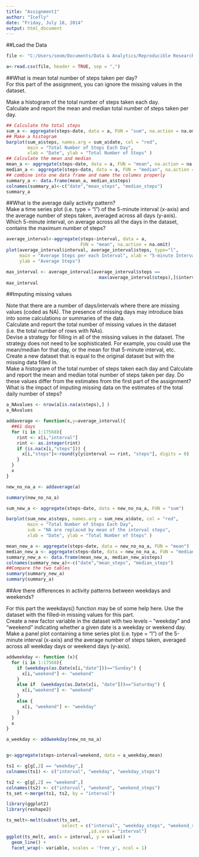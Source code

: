 ```yaml
---
title: "Assignment1"
author: "Icefly"
date: "Friday, July 18, 2014"
output: html_document
---
```


##Load the Data

```r
file <- "C:/Users/seom/Documents/Data & Analytics/Reproducible Research/Project 1/activity.csv"

a<-read.csv(file, header = TRUE, sep = ",")
```

##What is mean total number of steps taken per day?  
For this part of the assignment, you can ignore the missing values in the dataset.


Make a histogram of the total number of steps taken each day.  
Calculate and report the mean and median total number of steps taken per day.  

```r
## Calculate the total steps
sum_a <- aggregate(steps~date, data = a, FUN = "sum", na.action = na.omit)
## Make a histogram
barplot(sum_a$steps, names.arg = sum_a$date, col = "red", 
        main = "Total Number of Steps Each Day", 
        xlab = "Date", ylab = "Total Number of Steps" )
## Calculate the mean and median
mean_a <- aggregate(steps~date, data = a, FUN = "mean", na.action = na.omit)
median_a <- aggregate(steps~date, data = a, FUN = "median", na.action = na.omit)
## combine into one data frame and name the columes properly
summary_a <- data.frame(mean_a, median_a$steps)
colnames(summary_a)<-c("date","mean_steps", "median_steps")
summary_a
```

##What is the average daily activity pattern?  
Make a time series plot (i.e. type = "l") of the 5-minute interval (x-axis) and the average number of steps taken, averaged across all days (y-axis).  
Which 5-minute interval, on average across all the days in the dataset, contains the maximum number of steps?  

```r
average_interval<-aggregate(steps~interval, data = a, 
                            FUN = "mean", na.action = na.omit)
plot(average_interval$interval, average_interval$steps, type="l", 
     main = "Average Steps per each Interval", xlab = "5-minute Interval",
     ylab = "Average Steps")

max_interval <- average_interval[average_interval$steps == 
                                   max(average_interval$steps),]$interval
max_interval
```

##Imputing missing values  

Note that there are a number of days/intervals where there are missing values (coded as NA). The presence of missing days may introduce bias into some calculations or summaries of the data.  
Calculate and report the total number of missing values in the dataset (i.e. the total number of rows with NAs).    
Devise a strategy for filling in all of the missing values in the dataset. The strategy does not need to be sophisticated. For example, you could use the mean/median for that day, or the mean for that 5-minute interval, etc.  
Create a new dataset that is equal to the original dataset but with the missing data filled in.  
Make a histogram of the total number of steps taken each day and Calculate and report the mean and median total number of steps taken per day. Do these values differ from the estimates from the first part of the assignment? What is the impact of imputing missing data on the estimates of the total daily number of steps?  

```r
a_NAvalues <- nrow(a[is.na(a$steps),] )
a_NAvalues

addaverage <- function(x,y=average_interval){
  ##61 days
  for (i in 1:17568){
    rint <- x[i,"interval"]
    rint <- as.integer(rint)
    if (is.na(x[i,"steps"])) {
      x[i,"steps"]<-round(y[y$interval == rint, "steps"], digits = 0)
    }
  }
  x
}

new_no_na_a <- addaverage(a)

summary(new_no_na_a)

sum_new_a <- aggregate(steps~date, data = new_no_na_a, FUN = "sum")

barplot(sum_new_a$steps, names.arg = sum_new_a$date, col = "red", 
        main = "Total Number of Steps Each Day", 
        sub = "NA are replaced by mean of the interval steps",
        xlab = "Date", ylab = "Total Number of Steps" )

mean_new_a <- aggregate(steps~date, data = new_no_na_a, FUN = "mean") 
median_new_a <- aggregate(steps~date, data = new_no_na_a, FUN = "median")
summary_new_a <- data.frame(mean_new_a, median_new_a$steps)
colnames(summary_new_a)<-c("date","mean_steps", "median_steps")
##Compare the two tables
summary(summary_new_a)
summary(summary_a)
```

##Are there differences in activity patterns between weekdays and weekends?  

For this part the weekdays() function may be of some help here. Use the dataset with the filled-in missing values for this part.  
Create a new factor variable in the dataset with two levels -- "weekday" and "weekend" indicating whether a given date is a weekday or weekend day.  
Make a panel plot containing a time series plot (i.e. type = "l") of the 5-minute interval (x-axis) and the average number of steps taken, averaged across all weekday days or weekend days (y-axis).  

```r
addweekday <- function (x){
  for (i in 1:17568){
    if (weekdays(as.Date(x[i,"date"]))=="Sunday") {
      x[i,"weekend"] <- "weekend"
    }
    else if  (weekdays(as.Date(x[i, "date"]))=="Saturday") {
      x[i,"weekend"] <- "weekend"
    }          
    else {
      x[i, "weekend"] <- "weekday"
    }
  }
  x
}

a_weekday <- addweekday(new_no_na_a)


g<-aggregate(steps~interval+weekend, data = a_weekday,mean)

ts1 <- g[g[,2] == "weekday",]
colnames(ts1) <- c("interval", "weekday", "weekday_steps")

ts2 <- g[g[,2] == "weekend",]
colnames(ts2) <- c("interval", "weekend", "weekend_steps")
ts_set <-merge(ts1, ts2, by = "interval")

library(ggplot2)
library(reshape2)

ts_melt<-melt(subset(ts_set, 
                     select = c("interval", "weekday_steps", "weekend_steps")),
                               ,id.vars = "interval")
ggplot(ts_melt, aes(x = interval, y = value)) + 
  geom_line() + 
  facet_wrap(~ variable, scales = 'free_y', ncol = 1)
```

